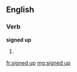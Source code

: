 ==English==

===Verb===
'''signed up'''

# {{past of|[[sign up]]}}

[[fr:signed up]]
[[mg:signed up]]
